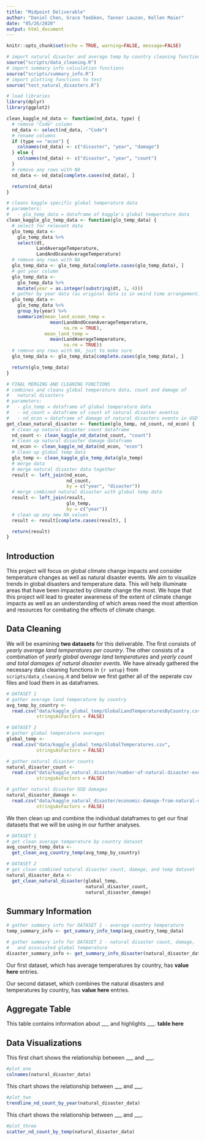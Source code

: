 ```yaml
---
title: "Midpoint Deliverable"
author: "Daniel Chen, Grace Teebken, Tanner Lauzon, Kellen Maier"
date: "05/26/2020"
output: html_document
---
```


```r
knitr::opts_chunk$set(echo = TRUE, warning=FALSE, message=FALSE)

# import natural disaster and average temp by country cleaning functions
source("scripts/data_cleaning.R")
# import summary info calculation functions
source("scripts/summary_info.R")
# import plotting functions to test
source("test_natural_disasters.R")

# load libraries
library(dplyr)
library(ggplot2)
```

```r
clean_kaggle_nd_data <- function(nd_data, type) {
  # remove "Code" column
  nd_data <- select(nd_data, -"Code")
  # rename columns
  if (type == "econ") {
    colnames(nd_data) <- c("disaster", "year", "damage")
  } else {
    colnames(nd_data) <- c("disaster", "year", "count")
  }
  # remove any rows with NA
  nd_data <- nd_data[complete.cases(nd_data), ]

  return(nd_data)
}

# cleans kaggle specific global temperature data
# parameters:
#   - glo_temp_data = dataframe of kaggle's global temperature data
clean_kaggle_glo_temp_data <- function(glo_temp_data) {
  # select for relevant data
  glo_temp_data <-
    glo_temp_data %>%
    select(dt,
           LandAverageTemperature,
           LandAndOceanAverageTemperature)
  # remove any rows with NA
  glo_temp_data <- glo_temp_data[complete.cases(glo_temp_data), ]
  # get year column
  glo_temp_data <-
    glo_temp_data %>%
    mutate(year = as.integer(substring(dt, 1, 4)))
  # gather by year data (as original data is in weird time arrangement)
  glo_temp_data <-
    glo_temp_data %>%
    group_by(year) %>%
    summarize(mean_land_ocean_temp =
                mean(LandAndOceanAverageTemperature,
                     na.rm = TRUE),
              mean_land_temp =
                mean(LandAverageTemperature,
                     na.rm = TRUE))
  # remove any rows with NA, just to make sure
  glo_temp_data <- glo_temp_data[complete.cases(glo_temp_data), ]

  return(glo_temp_data)
}

# FINAL MERGING AND CLEANING FUNCTIONS
# combines and cleans global temperature data, count and damage of
#   natural disasters
# parameters:
#   - glo_temp = dataframe of global temperature data
#   - nd_count = dataframe of count of natural disaster eventsa
#   - nd_econ = dataframe of damage of natural disasters events in USD
get_clean_natural_disaster <- function(glo_temp, nd_count, nd_econ) {
  # clean up natural disaster count dataframe
  nd_count <- clean_kaggle_nd_data(nd_count, "count")
  # clean up natural disaster damage dataframe
  nd_econ <- clean_kaggle_nd_data(nd_econ, "econ")
  # clean up global temp data
  glo_temp <- clean_kaggle_glo_temp_data(glo_temp)
  # merge data
  # merge natural disaster data together
  result <- left_join(nd_econ,
                      nd_count,
                      by = c("year", "disaster"))
  # merge combined natural disaster with global temp data
  result <- left_join(result,
                      glo_temp,
                      by = c("year"))
  # clean up any new NA values
  result <- result[complete.cases(result), ]

  return(result)
}
```

## Introduction
This project will focus on global climate change impacts and consider temperature changes as well as natural disaster events. We aim to visualize trends in global disasters and temperature data. This will help illuminate areas that have been impacted by climate change the most. We hope that this project will lead to greater awareness of the extent of climate change impacts as well as an understanding of which areas need the most attention and resources for combating the effects of climate change.

## Data Cleaning
We will be examining **two datasets** for this deliverable. The first consists of *yearly average land temperatures per country*. The other consists of a combination of *yearly global average land temperatures* and *yearly count and total damages of natural disaster events*. We have already gathered the necessary data cleaning functions in `{r setup}` from `scripts/data_cleaning.R` and below we first gather all of the seperate csv files and load them in as dataframes.
```r
# DATASET 1
# gather average land temperature by country
avg_temp_by_country <-
  read.csv("data/kaggle_global_temp/GlobalLandTemperaturesByCountry.csv",
           stringsAsFactors = FALSE)

# DATASET 2
# gather global temperature averages
global_temp <-
  read.csv("data/kaggle_global_temp/GlobalTemperatures.csv",
           stringsAsFactors = FALSE)

# gather natural disaster counts
natural_disaster_count <-
  read.csv("data/kaggle_natural_disaster/number-of-natural-disaster-events.csv",
           stringsAsFactors = FALSE)

# gather natural disaster USD damages
natural_disaster_damage <-
  read.csv("data/kaggle_natural_disaster/economic-damage-from-natural-disasters.csv",
           stringsAsFactors = FALSE)
```


We then clean up and combine the individual dataframes to get our final datasets that we will be using in our further analyses.
```r
# DATASET 1
# get clean average temperature by country dataset
avg_country_temp_data <-
  get_clean_avg_country_temp(avg_temp_by_country)

# DATASET 2
# get clean combined natural disaster count, damage, and temp dataset
natural_disaster_data <-
  get_clean_natural_disaster(global_temp,
                             natural_disaster_count,
                             natural_disaster_damage)
```


## Summary Information

```r
# gather summary info for DATASET 1 - average country temperature
temp_summary_info <- get_summary_info_temp(avg_country_temp_data)

# gather summary info for DATASET 2 - natural disaster count, damage,
#   and associated global temperature
disaster_summary_info <- get_summary_info_disaster(natural_disaster_data)
```

Our first dataset, which has average temperatures by country, has **value here** entries. 

Our second dataset, which combines the natural disasters and temperatures by country, has **value here** entries.


## Aggregate Table
This table contains information about ___ and highlights ___.
**table here**

## Data Visualizations
This first chart shows the relationship between ___ and ___. 

```r
#plot_one
colnames(natural_disaster_data)
```


This chart shows the relationship between ___ and ___.

```r
#plot_two
trendline_nd_count_by_year(natural_disaster_data)
```


This chart shows the relationship between ___ and ___.

```r
#plot_three
scatter_nd_count_by_temp(natural_disaster_data)
```


